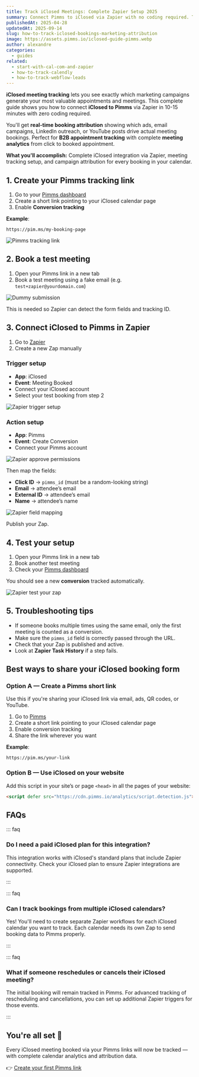 ```yaml
---
title: Track iClosed Meetings: Complete Zapier Setup 2025
summary: Connect Pimms to iClosed via Zapier with no coding required. Track every meeting booking with complete analytics showing which campaigns generate your best appointments.
publishedAt: 2025-04-28
updatedAt: 2025-09-14
slug: how-to-track-iclosed-bookings-marketing-attribution
image: https://assets.pimms.io/iclosed-guide-pimms.webp
author: alexandre
categories:
  - guides
related:
  - start-with-cal-com-and-zapier
  - how-to-track-calendly
  - how-to-track-webflow-leads
---
```


**iClosed meeting tracking** lets you see exactly which marketing campaigns generate your most valuable appointments and meetings. This complete guide shows you how to connect **iClosed to Pimms** via Zapier in 10-15 minutes with zero coding required.

You'll get **real-time booking attribution** showing which ads, email campaigns, LinkedIn outreach, or YouTube posts drive actual meeting bookings. Perfect for **B2B appointment tracking** with complete **meeting analytics** from click to booked appointment.

**What you'll accomplish:** Complete iClosed integration via Zapier, meeting tracking setup, and campaign attribution for every booking in your calendar.

## 1. Create your Pimms tracking link

1. Go to your [Pimms dashboard](https://app.pimms.io)
2. Create a short link pointing to your iClosed calendar page
3. Enable **Conversion tracking**

**Example**:  
```
https://pim.ms/my-booking-page
```

![Pimms tracking link](https://assets.pimms.io/pimms-tracking-link-iclosed.webp)

## 2. Book a test meeting

1. Open your Pimms link in a new tab  
2. Book a test meeting using a fake email (e.g. `test+zapier@yourdomain.com`)

![Dummy submission](https://assets.pimms.io/iclosed-dummy-submission.webp)

This is needed so Zapier can detect the form fields and tracking ID.

## 3. Connect iClosed to Pimms in Zapier

1. Go to [Zapier](https://zapier.com)
2. Create a new Zap manually

### Trigger setup

- **App**: iClosed  
- **Event**: Meeting Booked  
- Connect your iClosed account  
- Select your test booking from step 2

![Zapier trigger setup](https://assets.pimms.io/zapier-find-dummy-record-iclosed.webp)

### Action setup

- **App**: Pimms  
- **Event**: Create Conversion  
- Connect your Pimms account

![Zapier approve permissions](https://assets.pimms.io/zapier-approve-permissions.webp)

Then map the fields:

- **Click ID** → `pimms_id` (must be a random-looking string)
- **Email** → attendee’s email  
- **External ID** → attendee’s email  
- **Name** → attendee’s name

![Zapier field mapping](https://assets.pimms.io/zapier-field-mapping-iclosed.webp)

Publish your Zap.

## 4. Test your setup

1. Open your Pimms link in a new tab  
2. Book another test meeting  
3. Check your [Pimms dashboard](https://app.pimms.io)

You should see a new **conversion** tracked automatically.

![Zapier test your zap](https://assets.pimms.io/zapier-test-integration-iclosed.webp)

## 5. Troubleshooting tips

- If someone books multiple times using the same email, only the first meeting is counted as a conversion.
- Make sure the `pimms_id` field is correctly passed through the URL.
- Check that your Zap is published and active.
- Look at **Zapier Task History** if a step fails.

## Best ways to share your iClosed booking form

### Option A — Create a Pimms short link

Use this if you're sharing your iClosed link via email, ads, QR codes, or YouTube.

1. Go to [Pimms](https://app.pimms.io)
2. Create a short link pointing to your iClosed calendar page
3. Enable conversion tracking
4. Share the link wherever you want

**Example**:  
```
https://pim.ms/your-link
```

### Option B — Use iClosed on your website

Add this script in your site’s or page `<head>` in all the pages of your website: 

``` html
<script defer src="https://cdn.pimms.io/analytics/script.detection.js"></script>
```

<LinkCard
  href="/freetools/site-checker"
  title="Verify your script installation"
  description="Use our free tool to automatically check if the Pimms analytics script is properly installed on your website."
/>

## FAQs

::: faq

### Do I need a paid iClosed plan for this integration?

This integration works with iClosed's standard plans that include Zapier connectivity. Check your iClosed plan to ensure Zapier integrations are supported.

:::

::: faq

### Can I track bookings from multiple iClosed calendars?

Yes! You'll need to create separate Zapier workflows for each iClosed calendar you want to track. Each calendar needs its own Zap to send booking data to Pimms properly.

:::

::: faq

### What if someone reschedules or cancels their iClosed meeting?

The initial booking will remain tracked in Pimms. For advanced tracking of rescheduling and cancellations, you can set up additional Zapier triggers for those events.

:::

## You're all set 🎉

Every iClosed meeting booked via your Pimms links will now be tracked — with complete calendar analytics and attribution data.

👉 [Create your first Pimms link](https://app.pimms.io)

<CallToAction />
